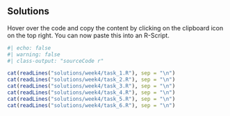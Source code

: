 ## Solutions

:::{.callout-tip}
Hover over the code and copy the content by clicking on the clipboard icon on the top right. You can now paste this into an R-Script.
:::

```r
#| echo: false
#| warning: false
#| class-output: "sourceCode r"

cat(readLines("solutions/week4/task_1.R"), sep = "\n")
cat(readLines("solutions/week4/task_2.R"), sep = "\n")
cat(readLines("solutions/week4/task_3.R"), sep = "\n")
cat(readLines("solutions/week4/task_4.R"), sep = "\n")
cat(readLines("solutions/week4/task_5.R"), sep = "\n")
cat(readLines("solutions/week4/task_6.R"), sep = "\n")
```
